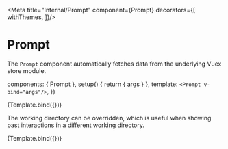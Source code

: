 


<Meta
  title="Internal/Prompt"
  component={Prompt}
  decorators={[
    withThemes,
  ]}/>

# Prompt

<Description of={Prompt}/>

<ArgsTable of={Prompt}/>

The `Prompt` component automatically fetches data from the underlying Vuex store
module.

  components: { Prompt },
  setup() {
    return { args }
  },
  template: `
    <Prompt v-bind="args"/>
  `,
})

<Canvas>
  <Story name="Default">
    {Template.bind({})}
  </Story>
</Canvas>

The working directory can be overridden, which is useful when showing past
interactions in a different working directory.

<Canvas>
  <Story
    name="Overridden"
    args={{
      workingDirectory: ab.toJSON()
    }}>
    {Template.bind({})}
  </Story>
</Canvas>

